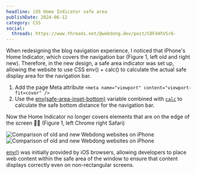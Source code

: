 ```yaml
---
headline: iOS Home Indicator safe area
publishDate: 2024-06-12
category: CSS
social:
  threads: https://www.threads.net/@webdong.dev/post/C8F44hVSr6-
---
```


When redesigning the blog navigation experience, I noticed that iPhone's Home Indicator, which covers the navigation bar (Figure 1, left old and right new). Therefore, in the new design, a safe area indicator was set up, allowing the website to use CSS env() + calc() to calculate the actual safe display area for the navigation bar.

1. Add the page Meta attribute `<meta name="viewport" content="viewport-fit=cover" />`
2. Use the [env(safe-area-inset-bottom)](https://developer.mozilla.org/en-US/docs/Web/CSS/env) variable combined with [`calc`](https://developer.mozilla.org/en-US/docs/Web/CSS/calc) to calculate the safe bottom distance for the navigation bar.

Now the Home Indicator no longer covers elements that are on the edge of the screen 👍🏻 (Figure 1, left Chrome right Safari)

![Comparison of old and new Webdong websites on iPhone](./webdong-shot-on-iphone.webp)
![Comparison of old and new Webdong websites on iPhone](./webdong-shot-on-iphone-2.webp)

[env()](https://developer.mozilla.org/en-US/docs/Web/CSS/env) was initially provided by iOS browsers, allowing developers to place web content within the safe area of the window to ensure that content displays correctly even on non-rectangular screens.
